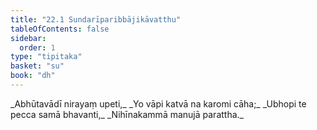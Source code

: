 ```yaml
---
title: "22.1 Sundarīparibbājikāvatthu"
tableOfContents: false
sidebar:
  order: 1
type: "tipitaka"
basket: "su"
book: "dh"
---
```



<DynamicBreadcrumb />

<Division number="306" book="dh" bookNo="18" page="57">

<Paragraph number="330" type="verses" book="dh">
_Abhūtavādī nirayaṃ upeti,_  
_Yo vāpi katvā na karomi cāha;_  
_Ubhopi te pecca samā bhavanti,_  
_Nihīnakammā manujā parattha._
</Paragraph>
</Division>